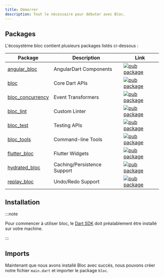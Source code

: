 ```yaml
---
title: Démarrer
description: Tout le nécessaire pour débuter avec Bloc.
---
```



## Packages

L'écosystème bloc contient plusieurs packages listés ci-dessous :

| Package                                                                                    | Description                 | Link                                                                                                           |
| ------------------------------------------------------------------------------------------ | --------------------------- | -------------------------------------------------------------------------------------------------------------- |
| [angular_bloc](https://github.com/felangel/bloc/tree/master/packages/angular_bloc)         | AngularDart Components      | [![pub package](https://img.shields.io/pub/v/angular_bloc.svg)](https://pub.dev/packages/angular_bloc)         |
| [bloc](https://github.com/felangel/bloc/tree/master/packages/bloc)                         | Core Dart APIs              | [![pub package](https://img.shields.io/pub/v/bloc.svg)](https://pub.dev/packages/bloc)                         |
| [bloc_concurrency](https://github.com/felangel/bloc/tree/master/packages/bloc_concurrency) | Event Transformers          | [![pub package](https://img.shields.io/pub/v/bloc_concurrency.svg)](https://pub.dev/packages/bloc_concurrency) |
| [bloc_lint](https://github.com/felangel/bloc/tree/master/packages/bloc_lint)               | Custom Linter               | [![pub package](https://img.shields.io/pub/v/bloc_lint.svg)](https://pub.dev/packages/bloc_lint)               |
| [bloc_test](https://github.com/felangel/bloc/tree/master/packages/bloc_test)               | Testing APIs                | [![pub package](https://img.shields.io/pub/v/bloc_test.svg)](https://pub.dev/packages/bloc_test)               |
| [bloc_tools](https://github.com/felangel/bloc/tree/master/packages/bloc_tools)             | Command-line Tools          | [![pub package](https://img.shields.io/pub/v/bloc_tools.svg)](https://pub.dev/packages/bloc_tools)             |
| [flutter_bloc](https://github.com/felangel/bloc/tree/master/packages/flutter_bloc)         | Flutter Widgets             | [![pub package](https://img.shields.io/pub/v/flutter_bloc.svg)](https://pub.dev/packages/flutter_bloc)         |
| [hydrated_bloc](https://github.com/felangel/bloc/tree/master/packages/hydrated_bloc)       | Caching/Persistence Support | [![pub package](https://img.shields.io/pub/v/hydrated_bloc.svg)](https://pub.dev/packages/hydrated_bloc)       |
| [replay_bloc](https://github.com/felangel/bloc/tree/master/packages/replay_bloc)           | Undo/Redo Support           | [![pub package](https://img.shields.io/pub/v/replay_bloc.svg)](https://pub.dev/packages/replay_bloc)           |

## Installation

<InstallationTabs />

:::note

Pour commencer à utiliser bloc, le [Dart SDK](https://dart.dev/get-dart) doit
préalablement être installé sur votre machine.

:::

## Imports

Maintenant que nous avons installé Bloc avec succès, nous pouvons créer notre
fichier `main.dart` et importer le package `bloc`.

<ImportTabs />
